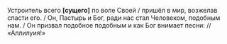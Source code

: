 Устроитель всего **[**сущего**]** по воле Своей / пришёл в мир, возжелав спасти его. / Он, Пастырь и Бог, ради нас стал Человеком, подобным нам. / Он призвал подобное подобным и как Бог внимает песни: // «Аллилуия!»
